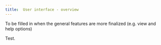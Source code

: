 ```yaml
---
title: 	User interface - overview
---
```

To be filled in when the general features are more finalized (e.g. view and help options)

Test.